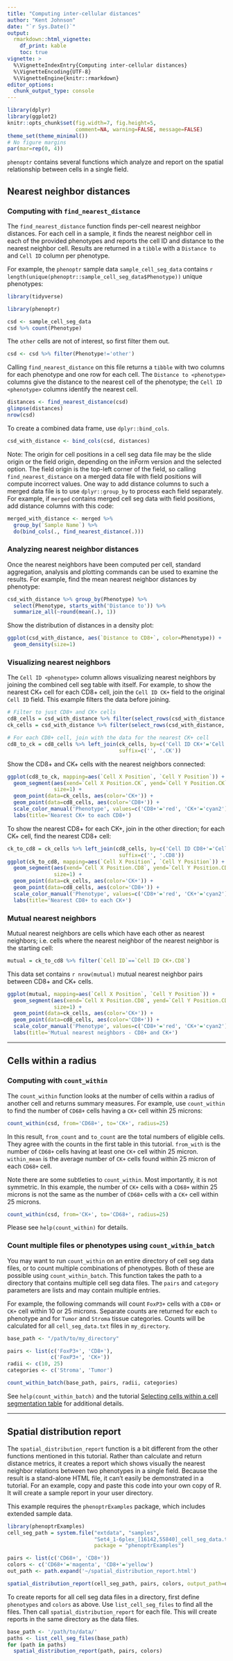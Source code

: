 ```yaml
---
title: "Computing inter-cellular distances"
author: "Kent Johnson"
date: "`r Sys.Date()`"
output:
  rmarkdown::html_vignette:
    df_print: kable
    toc: true
vignette: >
  %\VignetteIndexEntry{Computing inter-cellular distances}
  %\VignetteEncoding{UTF-8}
  %\VignetteEngine{knitr::rmarkdown}
editor_options: 
  chunk_output_type: console
---
```



```r
library(dplyr)
library(ggplot2)
knitr::opts_chunk$set(fig.width=7, fig.height=5, 
                      comment=NA, warning=FALSE, message=FALSE)
theme_set(theme_minimal())
# No figure margins
par(mar=rep(0, 4))
```

<style type="text/css">
img { 
  border: none;
}
table {
    width: auto !important;
}
</style>

`phenoptr` contains several functions which analyze and report on the spatial
relationship between cells in a single field.

## Nearest neighbor distances

### Computing with `find_nearest_distance`

The `find_nearest_distance` function finds per-cell nearest neighbor distances.
For each cell in a sample, it finds the nearest neighbor
cell in each of the provided phenotypes and reports the cell ID and distance
to the nearest neighbor cell.
Results are returned in a `tibble` with
a `Distance to` and `Cell ID` column per phenotype.

For example, the `phenoptr` sample data `sample_cell_seg_data` contains
`r length(unique(phenoptr::sample_cell_seg_data$Phenotype))` unique
phenotypes:

```r
library(tidyverse)
```
```r
library(phenoptr)

csd <- sample_cell_seg_data
csd %>% count(Phenotype)
```

The `other` cells are not of 
interest, so first filter them out.

```r
csd <- csd %>% filter(Phenotype!='other')
```

Calling `find_nearest_distance` on this file returns a `tibble` with 
two columns for each phenotype and one row for each cell. The 
`Distance to <phenotype>` columns give the distance to the nearest cell
of the phenotype; the `Cell ID <phenotype>` columns identify the nearest cell.

```r
distances <- find_nearest_distance(csd)
glimpse(distances)
nrow(csd)
```

To create a combined data frame, use `dplyr::bind_cols`.

```r
csd_with_distance <- bind_cols(csd, distances)
```

Note: The origin for cell positions in a cell seg data file may be the slide
origin or the field origin,
depending on the inForm version and the selected option.
The field origin is the top-left corner of the field, 
so calling `find_nearest_distance` on a merged data file with field positions
will compute incorrect values. One 
way to add distance columns to such a merged data file is to use `dplyr::group_by`
to process each field separately. For example, if `merged` contains merged
cell seg data with field positions, add distance columns with this code:

```r
merged_with_distance <- merged %>%
  group_by(`Sample Name`) %>%
  do(bind_cols(., find_nearest_distance(.)))
```

### Analyzing nearest neighbor distances

Once the nearest neighbors have been computed per cell, standard aggregation,
analysis and plotting commands can be used to examine the results. For example,
find the mean nearest neighbor distances by phenotype:
 
```r
csd_with_distance %>% group_by(Phenotype) %>% 
  select(Phenotype, starts_with('Distance to')) %>% 
  summarize_all(~round(mean(.), 1))
```

Show the distribution of distances in a density plot:

```r
ggplot(csd_with_distance, aes(`Distance to CD8+`, color=Phenotype)) +
  geom_density(size=1)
```

### Visualizing nearest neighbors

The `Cell ID <phenotype>` column allows 
visualizing nearest neighbors by joining the combined cell seg table
with itself. For example, to show the nearest CK+ cell
for each CD8+ cell, join the `Cell ID CK+` field to the original `Cell ID`
field. This example filters the data before joining.

```r
# Filter to just CD8+ and CK+ cells
cd8_cells = csd_with_distance %>% filter(select_rows(csd_with_distance, 'CD8+'))
ck_cells = csd_with_distance %>% filter(select_rows(csd_with_distance, 'CK+'))

# For each CD8+ cell, join with the data for the nearest CK+ cell
cd8_to_ck = cd8_cells %>% left_join(ck_cells, by=c('Cell ID CK+'='Cell ID'),
                                    suffix=c('', '.CK'))
```

Show the CD8+ and CK+ cells with the nearest neighbors connected:

```r
ggplot(cd8_to_ck, mapping=aes(`Cell X Position`, `Cell Y Position`)) +
  geom_segment(aes(xend=`Cell X Position.CK`, yend=`Cell Y Position.CK`),
               size=1) +
  geom_point(data=ck_cells, aes(color='CK+')) +
  geom_point(data=cd8_cells, aes(color='CD8+')) +
  scale_color_manual('Phenotype', values=c('CD8+'='red', 'CK+'='cyan2')) +
  labs(title='Nearest CK+ to each CD8+')
```

To show the nearest CD8+ for each CK+, join in the other direction;
for each CK+ cell, find the nearest CD8+ cell:

```r
ck_to_cd8 = ck_cells %>% left_join(cd8_cells, by=c('Cell ID CD8+'='Cell ID'),
                                    suffix=c('', '.CD8'))
ggplot(ck_to_cd8, mapping=aes(`Cell X Position`, `Cell Y Position`)) +
  geom_segment(aes(xend=`Cell X Position.CD8`, yend=`Cell Y Position.CD8`),
               size=1) +
  geom_point(data=ck_cells, aes(color='CK+')) +
  geom_point(data=cd8_cells, aes(color='CD8+')) +
  scale_color_manual('Phenotype', values=c('CD8+'='red', 'CK+'='cyan2')) +
  labs(title='Nearest CD8+ to each CK+')
```

### Mutual nearest neighbors

Mutual nearest neighbors are cells which have each other as nearest neighbors;
i.e. cells where the nearest neighbor of the nearest
neighbor is the starting cell:

```r
mutual = ck_to_cd8 %>% filter(`Cell ID`==`Cell ID CK+.CD8`)
```

This data set contains `r nrow(mutual)` mutual nearest neighbor pairs
between CD8+ and CK+ cells. 

```r
ggplot(mutual, mapping=aes(`Cell X Position`, `Cell Y Position`)) +
  geom_segment(aes(xend=`Cell X Position.CD8`, yend=`Cell Y Position.CD8`),
               size=1) +
  geom_point(data=ck_cells, aes(color='CK+')) +
  geom_point(data=cd8_cells, aes(color='CD8+')) +
  scale_color_manual('Phenotype', values=c('CD8+'='red', 'CK+'='cyan2')) +
  labs(title='Mutual nearest neighbors - CD8+ and CK+')

```

----

## Cells within a radius

### Computing with `count_within`

The `count_within` function looks at the number of cells within a radius of
another cell and returns summary measures. For example, use `count_within`
to find the number of `CD68+` cells
having a `CK+` cell within 25 microns:

```r
count_within(csd, from='CD68+', to='CK+', radius=25)
```

In this result, `from_count` and `to_count` are the total numbers of 
eligible cells. They agree with the counts in the first table in this
tutorial. `from_with` is the number of `CD68+` cells having at least 
one `CK+` cell within 25 micron. `within_mean` is the average number of
`CK+` cells found within 25 micron of each `CD68+` cell.

Note there are some subtleties to `count_within`. Most importantly, it
is not symmetric. In this example, the number of `CK+` cells with a 
`CD68+`
within 25 microns is not the same as the number of `CD68+`
cells with a `CK+` cell within 25 microns.

```r
count_within(csd, from='CK+', to='CD68+', radius=25)
```

Please see `help(count_within)` for details.

### Count multiple files or phenotypes using `count_within_batch`

You may want to run `count_within` on an entire directory of cell seg data
files, or to count multiple combinations of phenotypes. Both of
these are possible using `count_within_batch`. This function takes 
the path to a directory that contains multiple cell seg data files.
The `pairs` and `category` parameters are lists and may contain
multiple entries.

For example, the following commands will count `FoxP3+` cells
with a `CD8+` or `CK+` cell within 10 or 25 microns.
Separate counts are returned for each `to` phenotype and for
`Tumor` and `Stroma` tissue categories. Counts will be calculated 
for all `cell_seg_data.txt` files in `my_directory`.

```r
base_path <- "/path/to/my_directory"

pairs <- list(c('FoxP3+', 'CD8+'),
              c('FoxP3+', 'CK+'))
radii <- c(10, 25)
categories <- c('Stroma', 'Tumor')

count_within_batch(base_path, pairs, radii, categories)
```

See `help(count_within_batch)` and the tutorial
[Selecting cells within a cell segmentation table](https://akoyabio.github.io/phenoptr/articles/selecting_cells.html)
for additional details.

----

## Spatial distribution report

The `spatial_distribution_report` function is a bit different from the other
functions
mentioned in this tutorial. Rather than calculate and return distance metrics,
it creates a report which shows visually the nearest neighbor relations between
two phenotypes in a single field. Because the result is a stand-alone HTML file,
it can't easily be demonstrated in a tutorial. For an example, 
copy and paste this code
into your own copy of R. It will create a sample report in your user directory.

This example requires the `phenoptrExamples` package, which includes extended
sample data.

```r
library(phenoptrExamples)
cell_seg_path = system.file("extdata", "samples", 
                            "Set4_1-6plex_[16142,55840]_cell_seg_data.txt",
                            package = "phenoptrExamples")

pairs <- list(c('CD68+', 'CD8+'))
colors <- c('CD68+'='magenta', 'CD8+'='yellow')
out_path <- path.expand('~/spatial_distribution_report.html')

spatial_distribution_report(cell_seg_path, pairs, colors, output_path=out_path)

```

To create reports for all cell seg data files in a directory, first define
`phenotypes` and `colors` as above. Use `list_cell_seg_files` to find all
the files. Then call `spatial_distribution_report` for each file. This will
create reports in the same directory as the data files.

```r
base_path <- '/path/to/data/'
paths <- list_cell_seg_files(base_path)
for (path in paths)
  spatial_distribution_report(path, pairs, colors)
```

